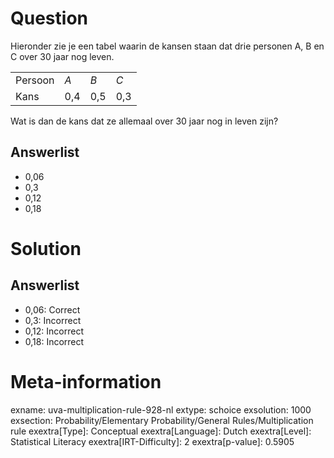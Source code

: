 Question
========

Hieronder zie je een tabel waarin de kansen staan dat drie personen A, B
en C over 30 jaar nog leven.

  --------- ----- ----- -----
  Persoon   *A*   *B*   *C*
  Kans      0,4   0,5   0,3
  --------- ----- ----- -----

Wat is dan de kans dat ze allemaal over 30 jaar nog in leven zijn?

Answerlist
----------

* 0,06
* 0,3
* 0,12
* 0,18

Solution
========

Answerlist
----------

* 0,06: Correct
* 0,3: Incorrect
* 0,12: Incorrect
* 0,18: Incorrect

Meta-information
================
exname: uva-multiplication-rule-928-nl
extype: schoice
exsolution: 1000
exsection: Probability/Elementary Probability/General Rules/Multiplication rule
exextra[Type]: Conceptual
exextra[Language]: Dutch
exextra[Level]: Statistical Literacy
exextra[IRT-Difficulty]: 2
exextra[p-value]: 0.5905
